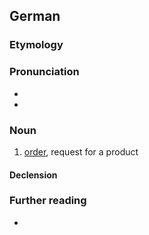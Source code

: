 ==German==

===Etymology===
{{suffix|de|bestellen|ung}}

===Pronunciation===
* {{IPA|/bəˈʃtɛlʊŋ/|lang=de}}
* {{audio|De-Bestellung.ogg|Audio|lang=de}}

===Noun===
{{de-noun|f}}

# [[order]], request for a product

====Declension====
{{de-decl-noun-f|en}}

===Further reading===
* {{R:Duden}}